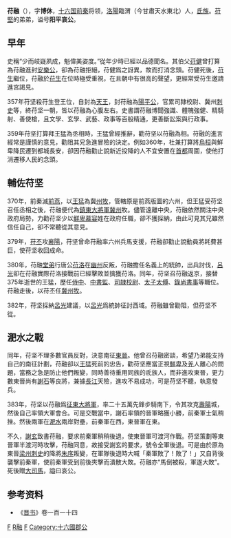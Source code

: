 '''苻融'''（{{bd|340年|?|383年|catIdx=F}}），字'''博休'''，[[十六国|十六国]][[前秦|前秦]]将领，[[洛陽|洛陽]]臨渭（今甘肅天水東北）人，[[氐族|氐族]]。[[苻堅|苻堅]]的弟弟，谥号'''阳平哀公'''。

==早年==

史稱“少而岐嶷夙成，魁偉美姿度。”從年少時已經以品德聞名。其伯父[[苻健|苻健]]曾打算為苻融進封[[安樂公|安樂公]]，卻為苻融拒絕，苻健爲之訝異，故而打消念頭。苻健死後，[[苻生|苻生]]繼位，苻融於[[苻生|苻生]]在位時極受重視，在且朝中有很高的聲望，更經常受苻生邀請進宮謁見。

357年苻坚殺苻生登王位，自封為[[天王|天王]]，封苻融為[[陽平公|陽平公]]，官累司隸校尉、冀州[[刺史|刺史]]等，終苻坚一朝，皆以苻融為心腹左右。史書謂苻融博聞強識、體魄強健、精騎射、善使槍，且文學、玄學、武藝、政事等百般精通，更善斷訟案與行政事。

359年苻坚打算拜王猛為丞相時，王猛曾經推辭，勸苻坚以苻融為相。苻融的進言經常是謹慎的意見，勸阻其兄急進冒險的決定。例如360年，杜兼打算將[[烏桓|烏桓]]與鮮卑降民遷到都城長安，卻因苻融勸止說新近投降的人不宜安置在[[長安|首都]]周圍，使他打消遷移人民的念頭。

==輔佐苻坚==

370年，前秦滅[[前燕|前燕]]，以[[王猛|王猛]]為冀[[州牧|州牧]]，管轄原是前燕版圖的六州，但王猛受苻坚召任丞相之後，苻融便代為[[鎮東大將軍|鎮東大將軍]][[冀州|冀州]]牧。儘管遠離中央，苻融依然關注中央政府局勢，力勸苻坚少以[[鮮卑|鮮卑]][[慕容|慕容]]姓在政府任職，卻不獲採納，由此可見其兄雖然信任自己，卻不常聽從其意見。

379年，[[苻丕|苻丕]]攻[[襄陽|襄陽]]，苻坚曾命苻融率六州兵馬支援，苻融卻勸止說動員將耗費甚巨，使苻坚收回成命。

380年，苻融[[堂弟|堂弟]]行唐公[[苻洛|苻洛]]在[[幽州|幽州]]反叛，苻融擔任名義上的統帥，出兵討伐，[[呂光|呂光]]卻在苻融實際苻洛接戰前已經擊敗並擒獲苻洛。同年，苻坚召苻融返京，接替375年逝世的王猛，歷任[[侍中|侍中]]、[[中書監|中書監]]、[[司隷|司隷]][[校尉|校尉]]、[[太子太傅|太子太傅]]、[[錄尚書事|錄尚書事]]等職位。苻融走後，以苻丕任[[冀州牧|冀州牧]]。

382年，苻坚採納[[呂光|呂光]]建議，以[[呂光|呂光]]爲統帥征討西域。苻融雖曾勸阻，但苻坚不從。

==淝水之戰==

同年，苻坚不理多數官員反對，決意南征[[東晉|東晉]]。他曾召苻融密談，希望乃弟能支持自己的南征計劃，苻融卻以[[王猛|王猛]]死前的忠告，勸苻坚應當正視[[鮮卑|鮮卑]]及[[羌|羌]]人離心的問題，當務之急是防止他們叛變，同時善待重用同族的氐族人，而非進攻東晉，更力數東晉尚有[[謝石|謝石]]等良將，兼據[[長江|長江]]天險，進攻不易成功，可是苻坚不聽，執意發兵。

383年，苻坚以苻融爲[[征東大將軍|征東大將軍]]，率二十五萬先鋒步騎南下，令其攻克[[壽陽|壽陽]]城，然後自己率領大軍會合。可是交戰當中，謝石率領的晉軍略獲小勝，前秦軍士氣稍挫。然後兩軍在[[淝水|淝水]]兩岸對壘，前秦軍在西，東晉軍在東。

不久，[[謝玄|謝玄]]致書苻融，要求前秦軍稍稍後退，使東晉軍可渡河作戰。苻坚策劃等東晉軍半渡河時攻擊，苻融同意，故接受謝玄的要求，號令全軍後退。可是由於原為東晉[[梁州|梁州]][[刺史|刺史]]的降將[[朱序|朱序]]叛變，在軍隊後退時大喊「秦軍敗了！敗了！」又自背後襲擊前秦軍，使前秦軍受到前後夾擊而潰散大敗。苻融亦“馬倒被殺，軍遂大敗”。死後贈[[大司馬|大司馬]]，謚曰哀公。

==参考资料==
*《[[晋书|晋书]]》卷一百一十四

[[Category:前秦军事人物|F]]
[[Category:苻姓|R融]]
[[Category:晉朝戰爭身亡者|F]]
[[Category:十六國郡公|Category:十六國郡公]]